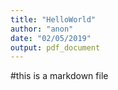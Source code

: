 ```yaml
---
title: "HelloWorld"
author: "anon"
date: "02/05/2019"
output: pdf_document
---
```

#this is a markdown file